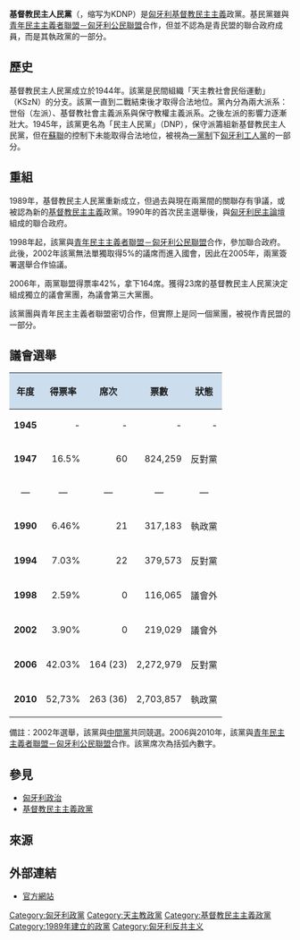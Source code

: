 {{Infobox political party
|country       = 匈牙利
|party_name    = 基督教民主人民黨
|name_native   = Kereszténydemokrata Néppárt
|colorcode     = #006A5A
|party_logo    =
|leader        = {{tsl|en|Zsolt Semjén|谢姆延·若尔特|谢姆延·若尔特}}
|foundation    = 1943年<br>1989年（重建）
|ideology      = [[基督教民主主義|基督教民主主義]]<ref name="Nordsieck">{{Cite web |url=http://www.parties-and-elections.eu/hungary.html |title=Parties and Elections in Europe: The database about parliamentary elections and political parties in Europe, by Wolfram Nordsieck |accessdate=2018-04-14 |archive-date=2014-09-11 |archive-url=https://archive.is/20140911230900/http://www.parties-and-elections.eu/hungary.html |dead-url=yes }}</ref><ref name="Magone2010">{{cite book|author=José Magone|title=Contemporary European Politics: A Comparative Introduction|url=https://books.google.com/books?id=g73UtvxJsFcC&pg=PA456|accessdate=2013-07-19|date=2010-08-26|publisher=Routledge|isbn=978-0-203-84639-1|pages=456–|archive-date=2019-07-29|archive-url=https://web.archive.org/web/20190729140315/https://books.google.com/books?id=g73UtvxJsFcC&pg=PA456|dead-url=no}}</ref><br />[[民族保守主義|民族保守主義]]<br />[[社會保守主義|社會保守主義]]
|position      = [[右翼|右翼]]
|european      = [[歐洲人民黨|歐洲人民黨]]
|national=[[青民盟－基民党|青民盟－基民党]]
|international = 無
|religion      = [[天主教會|天主教]]
|europarl      = [[歐洲人民黨|歐洲人民黨]]
|colours       = 綠色、金色
|headquarters  = 1072 Budapest, István utca Dózsa György út sarok
|website       = [http://kdnp.hu/ http://kdnp.hu/]
|seats1_title  = [[匈牙利國民議會|國民議會]]
|seats1        = {{Infobox political party/seats|16|199|hex=#006A5A}}
|seats2_title  = [[歐洲議會|歐洲議會]]
|seats2        = {{Infobox political party/seats|1|22|hex=#006A5A}}
}}
'''基督教民主人民黨'''（{{lang-hu|Kereszténydemokrata Néppárt}}，缩写为KDNP）是[[匈牙利|匈牙利]][[基督教民主主義|基督教民主主義]]政黨。基民黨雖與[[青年民主主義者聯盟－匈牙利公民聯盟|青年民主主義者聯盟－匈牙利公民聯盟]]合作，但並不認為是青民盟的聯合政府成員，而是其執政黨的一部分。

== 歷史 ==
基督教民主人民黨成立於1944年。該黨是民間組織「天主教社會民俗運動」（KSzN）的分支。該黨一直到二戰結束後才取得合法地位。黨內分為兩大派系：世俗（左派）、基督教社會主義派系與保守教權主義派系。之後左派的影響力逐漸壯大。1945年，該黨更名為「民主人民黨」（DNP），保守派籌組新基督教民主人民黨，但在[[蘇聯|蘇聯]]的控制下未能取得合法地位，被視為[[一黨制|一黨制]]下[[匈牙利工人黨|匈牙利工人黨]]的一部分。

== 重組 ==
{{Christian Democracy}}
1989年，基督教民主人民黨重新成立，但過去與現在兩黨間的關聯存有爭議，或被認為新的[[基督教民主主義|基督教民主主義]]政黨。1990年的首次民主選舉後，與[[匈牙利民主論壇|匈牙利民主論壇]]組成的聯合政府。

1998年起，該黨與[[青年民主主義者聯盟－匈牙利公民聯盟|青年民主主義者聯盟－匈牙利公民聯盟]]合作，參加聯合政府。此後，2002年該黨無法單獨取得5%的議席而進入國會，因此在2005年，兩黨簽署選舉合作協議。

2006年，兩黨聯盟得票率42%，拿下164席。獲得23席的基督教民主人民黨決定組成獨立的議會黨團，為議會第三大黨團。

該黨團與青年民主主義者聯盟密切合作，但實際上是同一個黨團，被視作青民盟的一部分。

== 議會選舉 ==
{| class="wikitable"
! style="background:#CCDDEE;" |年度
! style="background:#CCDDEE;" |得票率
! style="background:#CCDDEE;" |席次
! style="background:#CCDDEE;" |票數
! style="background:#CCDDEE;" |狀態
|-
|'''1945'''
|align=right|-
|align=right|-
|align=right|-
|align=right|-
|-
|'''1947'''
|align=right|16.5%
|align=right|60
|align=right|824,259
|align=right|反對黨
|-
|<center>—
|align=right|<center>—
|align=right|<center>—
|align=right|<center>—
|align=right|<center>—
|-
|'''1990'''
|align=right|6.46%
|align=right|21
|align=right|317,183
|align=right|執政黨
|-
|'''1994'''
|align=right|7.03%
|align=right|22
|align=right|379,573
|align=right|反對黨
|-
|'''1998'''
|align=right|2.59%
|align=right|0
|align=right|116,065
|align=right|議會外
|-
|'''2002'''
|align=right|3.90%
|align=right|0
|align=right|219,029
|align=right|議會外
|-
|'''2006'''
|align=right|42.03%
|align=right|164 (23)
|align=right|2,272,979
|align=right|反對黨
|-
|'''2010'''
|align=right|52,73%
|align=right|263 (36)
|align=right|2,703,857
|align=right|執政黨
|}

備註：2002年選舉，該黨與[[中間黨_(匈牙利)|中間黨]]共同競選。2006與2010年，該黨與[[青年民主主義者聯盟－匈牙利公民聯盟|青年民主主義者聯盟－匈牙利公民聯盟]]合作。該黨席次為括弧內數字。

== 參見 ==
* [[匈牙利政治|匈牙利政治]]
*[[基督教民主主義政黨|基督教民主主義政黨]]

== 來源 ==
{{reflist}}

== 外部連結 ==
* [http://www.kdnp.hu/ 官方網站] {{Wayback|url=http://www.kdnp.hu/ |date=20120103214416 }}

{{匈牙利政黨}}

[[Category:匈牙利政黨|Category:匈牙利政黨]]
[[Category:天主教政黨|Category:天主教政黨]]
[[Category:基督教民主主義政黨|Category:基督教民主主義政黨]]
[[Category:1989年建立的政黨|Category:1989年建立的政黨]]
[[Category:匈牙利反共主义|Category:匈牙利反共主义]]
